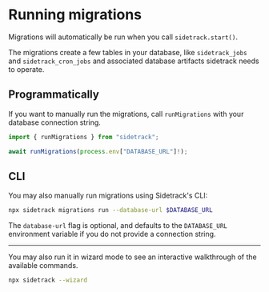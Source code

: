# Running migrations

Migrations will automatically be run when you call `sidetrack.start()`.

The migrations create a few tables in your database, like `sidetrack_jobs` and `sidetrack_cron_jobs` and associated database artifacts sidetrack needs to operate.

## Programmatically

If you want to manually run the migrations, call `runMigrations` with your database connection string.

```ts twoslash
import { runMigrations } from "sidetrack";

await runMigrations(process.env["DATABASE_URL"]!);
```

## CLI

You may also manually run migrations using Sidetrack's CLI:

```sh
npx sidetrack migrations run --database-url $DATABASE_URL
```

The `database-url` flag is optional, and defaults to the `DATABASE_URL` environment variable if you do not provide a connection string.

---

You may also run it in wizard mode to see an interactive walkthrough of the available commands.

```sh
npx sidetrack --wizard
```
